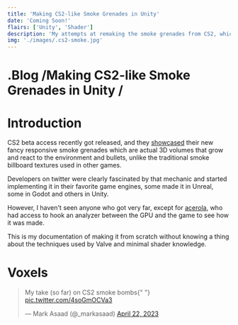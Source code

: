 ```yaml
---
title: 'Making CS2-like Smoke Grenades in Unity'
date: 'Coming Soon!'
flairs: ['Unity', 'Shader']
description: 'My attempts at remaking the smoke grenades from CS2, which are 3D volumes that react with the environment, not your typical smoke billboard textures. (Work in progress..✍️)'
img: './images/.cs2-smoke.jpg'
---
```


<h1>
  <span className="text-primary-dark">.</span>Blog
  <span className="text-primary-dark">/</span>Making CS2-like Smoke Grenades in Unity
  <span className="text-primary-dark">/</span>
</h1>

# Introduction

CS2 beta access recently got released, and they [showcased](https://youtu.be/_y9MpNcAitQ) their new fancy responsive smoke grenades which are actual 3D volumes that grow and react to the environment and bullets, unlike the traditional smoke billboard textures used in other games.

Developers on twitter were clearly fascinated by that mechanic and started implementing it in their favorite game engines, some made it in Unreal, some in Godot and others in Unity.

However, I haven't seen anyone who got very far, except for [acerola](https://youtu.be/ryB8hT5TMSg), who had access to hook an analyzer between the GPU and the game to see how it was made.

This is my documentation of making it from scratch without knowing a thing about the techniques used by Valve and minimal shader knowledge.

# Voxels

<blockquote class="twitter-tweet" data-theme="dark">
  <p lang="en" dir="ltr">
    My take (so far) on CS2 smoke bombs{" "}
    <a href="https://t.co/4soGmOCVa3">pic.twitter.com/4soGmOCVa3</a>
  </p>
  &mdash; Mark Asaad (@_markasaad) <a href="https://twitter.com/_markasaad/status/1649570285815775232?ref_src=twsrc%5Etfw">April 22, 2023</a>
</blockquote> <script
  async
  src="https://platform.twitter.com/widgets.js"
  charset="utf-8"
></script>
